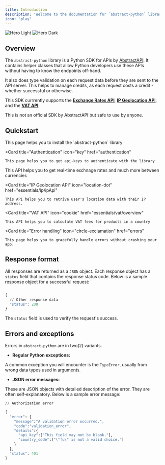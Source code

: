 ```yaml
---
title: Introduction
description: 'Welcome to the documentation for `abstract-python` library'
icon: "play"
---
```


<img
  className="block dark:hidden"
  src="https://cdn.prod.website-files.com/65166126ca18241731aa26b0/6532894c4b8441d0d19d2c83_Opengraph.png"
  alt="Hero Light"
/>
<img
  className="hidden dark:block"
  src="https://cdn.prod.website-files.com/65166126ca18241731aa26b0/6532894c4b8441d0d19d2c83_Opengraph.png"
  alt="Hero Dark"
/>

## Overview

The `abstract-python` library is a Python SDK for APIs by [AbstractAPI](https://www.abstractapi.com/). It contains helper classes
that allow Python developers use these APIs without having to know the endpoints off-hand. 

It also does type validation on each request data before they are sent to the API server. This helps to manage credits, as each request costs a credit - 
whether successful or otherwise. 

This SDK currrently supports the **[Exchange Rates API](https://docs.abstractapi.com/exchange-rates)**, 
**[IP Geolocation API](https://docs.abstractapi.com/ip-geolocation)**, and the **[VAT API](https://docs.abstractapi.com/vat-validation)**.

<Note>
    This is not an official SDK by AbstractAPI but safe to use by anyone.
</Note>

## Quickstart

<CardGroup cols={2}>
  <Card
    title="Installation"
    icon="download"
    href="installation"
  >
    This page helps you to install the `abstract-python` library
  </Card>

  <Card
    title="Authentication"
    icon="key"
    href="authentication"
  >
    This page helps you to get api-keys to authenticate with the library
  </Card>

</CardGroup>

<CardGroup cols={2}>
  <Card
    title="Exchange API"
    icon="money-bills"
    href="essentials/exchange/Overview"
  >
    This API helps you to get real-time exchnage rates and much more between currencies 
  </Card>

  <Card
    title="IP Geolocation API"
    icon="location-dot"
    href="essentials/ip/ipApi"
  >
    This API helps you to retrive user's location data with their IP address.
  </Card>

</CardGroup>

<CardGroup cols={2}>

  <Card
    title="VAT API"
    icon="cookie"
    href="essentials/vat/overview"
  >
    This API helps you to calculate VAT fees for products in a country 
  
  </Card>

  <Card
    title="Error handling"
    icon="circle-exclamation"
    href="errors"
  >
    This page helps you to gracefully handle errors without crashing your app. 
  </Card>

</CardGroup>

## Response format

All responses are returned as a `JSON` object. Each response object has a `status` field that contains the response status code. Below is a sample response object for a successful request:

```python

{
  // Other response data
  "status": 200
}
```

The `status` field is used to verify the request's success. 

## Errors and exceptions

Errors in `abstract-python` are in two(2) variants.

- **Regular Python exceptions:** 

A common exception you will encounter is the `TypeError`, usually from wrong data types used in arguments.

- **JSON error messages:**

These are JSON objects with detailed description of the error. They are often self-explanatory.
Below is a sample error message:

```python
// Authorization error

{
  "error": {
    "message":"A validation error occurred.",
    "code":"validation_error",
    "details":{
      "api_key":["This field may not be blank."],
      "country_code":["\"fu\" is not a valid choice."]
    }
  },
  "status": 401
}
```